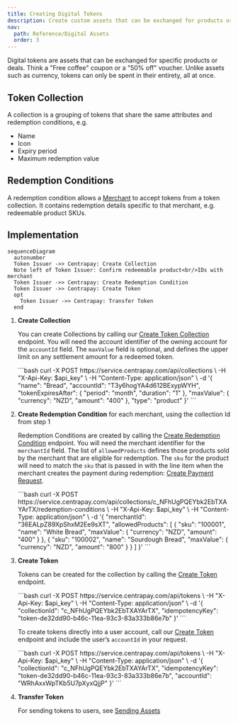 ```yaml
---
title: Creating Digital Tokens
description: Create custom assets that can be exchanged for products or deals.
nav:
  path: Reference/Digital Assets
  order: 3
---
```


Digital tokens are assets that can be exchanged for specific products or deals. Think a "Free coffee" coupon or a "50% off" voucher.
Unlike assets such as currency, tokens can only be spent in their entirety, all at once.

## Token Collection

A collection is a grouping of tokens that share the same attributes and redemption conditions, e.g.

- Name
- Icon
- Expiry period
- Maximum redemption value

## Redemption Conditions

A redemption condition allows a [Merchant](/api/merchants) to accept tokens from a token collection.
It contains redemption details specific to that merchant, e.g. redeemable product SKUs.


## Implementation

``` mermaid
sequenceDiagram
  autonumber
  Token Issuer ->> Centrapay: Create Collection
  Note left of Token Issuer: Confirm redeemable product<br/>IDs with merchant
  Token Issuer ->> Centrapay: Create Redemption Condition
  Token Issuer ->> Centrapay: Create Token
  opt
    Token Issuer ->> Centrapay: Transfer Token
  end
```

1. **Create Collection**

    You can create Collections by calling our [Create Token Collection](/api/tokens#create-token-collection) endpoint. You will need the account identifier of the owning account for the `accountId` field. The `maxValue` field is optional, and defines the upper limit on any settlement amount for a redeemed token.

    <CodePanel title="Request" method="POST" path="/api/collections">
      ```bash
      curl -X POST https://service.centrapay.com/api/collections \
        -H "X-Api-Key: $api_key" \
        -H "Content-Type: application/json" \
        -d '{
          "name": "Bread",
          "accountId": "T3y6hogYA4d612BExypWYH",
          "tokenExpiresAfter": {
            "period": "month",
            "duration": "1"
          },
          "maxValue": {
            "currency": "NZD",
            "amount": "400"
          },
          "type": "product"
        }'
      ```
    </CodePanel>

2. **Create Redemption Condition** for each merchant, using the collection Id from step 1

    Redemption Conditions are created by calling the [Create Redemption Condition](/api/tokens#create-redemption-condition) endpoint. You will need the merchant identifier for the `merchantId` field. The list of `allowedProducts` defines those products sold by the merchant that are eligible for redemption. The `sku` for the product will need to match the `sku` that is passed in with the line item when the merchant creates the payment during redemption: [Create Payment Request](/api/payment-requests#create-a-payment-request).

    <CodePanel title="Request" method="POST" path="/api/collections/{collectionId}/redemption-conditions">
      ```bash
      curl -X POST https://service.centrapay.com/api/collections/c_NFhUgPQEYbk2EbTXAYArTX/redemption-conditions \
        -H "X-Api-Key: $api_key" \
        -H "Content-Type: application/json" \
        -d '{
          "merchantId": "36EALpZ89XpShxM2Ee9sXT",
          "allowedProducts": [
            {
              "sku": "100001",
              "name": "White Bread",
              "maxValue": {
                "currency": "NZD",
                "amount": "400"
              }
            },
            {
              "sku": "100002",
              "name": "Sourdough Bread",
              "maxValue": {
                "currency": "NZD",
                "amount": "800"
              }
            }
          ]
        }'
      ```
    </CodePanel>

3. **Create Token**

    Tokens can be created for the collection by calling the [Create Token](/api/tokens#create-token) endpoint.

      <CodePanel title="Request" method="POST" path="/api/tokens">
      ```bash
      curl -X POST https://service.centrapay.com/api/tokens \
        -H "X-Api-Key: $api_key" \
        -H "Content-Type: application/json" \
        -d '{
          "collectionId": "c_NFhUgPQEYbk2EbTXAYArTX",
          "idempotencyKey": "token-de32dd90-b46c-11ea-93c3-83a333b86e7b"
        }'
      ```
      </CodePanel>

    To create tokens directly into a user account, call our [Create Token](/api/tokens#create-token) endpoint and include the user’s `accountId` in your request.

    <CodePanel title="Request" method="POST" path="/api/tokens">
      ```bash
      curl -X POST https://service.centrapay.com/api/tokens \
        -H "X-Api-Key: $api_key" \
        -H "Content-Type: application/json" \
        -d '{
          "collectionId": "c_NFhUgPQEYbk2EbTXAYArTX",
          "idempotencyKey": "token-de32dd90-b46c-11ea-93c3-83a333b86e7b",
          "accountId": "WRhAxxWpTKb5U7pXyxQjjP"
        }'
      ```
    </CodePanel>



4. **Transfer Token**

    For sending tokens to users, see [Sending Assets](/guides/loading-and-sending-assets/#sending-assets)
